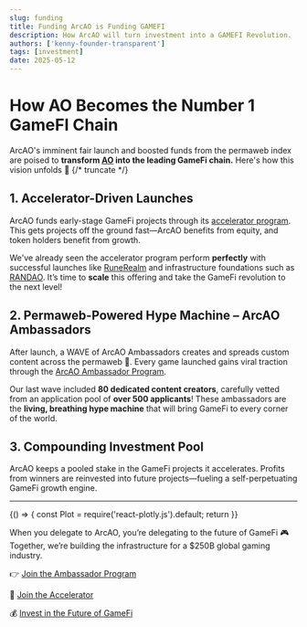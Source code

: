 ```yaml
---
slug: funding
title: Funding ArcAO is Funding GAMEFI
description: How ArcAO will turn investment into a GAMEFI Revolution.
authors: ['kenny-founder-transparent']
tags: [investment]
date: 2025-05-12
---
```


# How AO Becomes the Number 1 GameFI Chain

ArcAO's imminent fair launch and boosted funds from the permaweb index are poised to **transform <a href={AO.website} target="_blank">AO</a> into the leading GameFi chain.** Here's how this vision unfolds 🚀
{/* truncate */}    
## 1. Accelerator-Driven Launches

ArcAO funds early-stage GameFi projects through its <a href={ARCAO.acceleratorProgramSignup} target="_blank">accelerator program</a>. This gets projects off the ground fast—ArcAO benefits from equity, and token holders benefit from growth.

We've already seen the accelerator program perform **perfectly** with successful launches like <a href={RUNEREALM.premiumGameSite} target="_blank">RuneRealm</a> and infrastructure foundations such as <a href={RANDAO.website} target="_blank">RANDAO</a>. It’s time to **scale** this offering and take the GameFi revolution to the next level!

## 2. Permaweb-Powered Hype Machine – ArcAO Ambassadors

After launch, a WAVE of ArcAO Ambassadors creates and spreads custom content across the permaweb 🌊. Every game launched gains viral traction through the <a href={ARCAO.ambassadorProgramSignup} target="_blank">ArcAO Ambassador Program</a>.

Our last wave included **80 dedicated content creators**, carefully vetted from an application pool of **over 500 applicants**! These ambassadors are the **living, breathing hype machine** that will bring GameFi to every corner of the world.

## 3. Compounding Investment Pool
ArcAO keeps a pooled stake in the GameFi projects it accelerates. Profits from winners are reinvested into future projects—fueling a self-perpetuating GameFi growth engine.

---

<BrowserOnly>
{() => {
  const Plot = require('react-plotly.js').default;
  return <Plot
  data={[
    {
      type: 'pie',
      values: [50, 40, 10],
      labels: ['ArcAO Accelerator', 'Ambassador Program', 'Management'],
      textinfo: 'label+percent',
      textposition: 'outside',
      automargin: true,
      hole: 0.4,
      marker: {
        colors: ['#00FF99', '#0066FF', '#aa00ff'],
        line: {
          color: '#000',
          width: 2,
        },
      },
      textfont: {
        size: 16,
        color: ['#00FF99', '#0066FF', '#aa00ff'], // direct color match to slices
      },
    },
  ]}
  layout={{
    title: {
      text: 'ArcAO Use of Fair Launch & Boosted PI Funds',
      font: {
        size: 20,
        color: '#FFFFFF',
      },
    },
    showlegend: false,
    paper_bgcolor: 'rgba(0,0,0,0)',
    plot_bgcolor: 'rgba(0,0,0,0)',
    margin: { t: 40, b: 40, l: 40, r: 40 },
  }}
/>}}
</BrowserOnly>


When you delegate to ArcAO, you’re delegating to the future of GameFi 🎮
Together, we’re building the infrastructure for a $250B global gaming industry.

👉 <a href={ARCAO.ambassadorProgramSignup} target="_blank">Join the Ambassador Program</a>

🚀 <a href={ARCAO.acceleratorProgramSignup} target="_blank">Join the Accelerator</a>

💰 <a href={ARCAO.investorSignup} target="_blank">Invest in the Future of GameFi</a>
